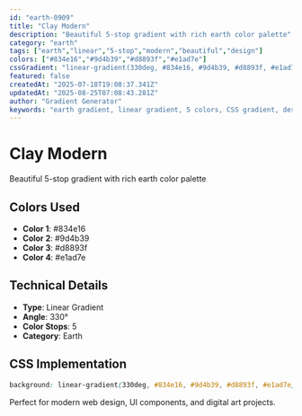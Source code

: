 ```yaml
---
id: "earth-0909"
title: "Clay Modern"
description: "Beautiful 5-stop gradient with rich earth color palette"
category: "earth"
tags: ["earth","linear","5-stop","modern","beautiful","design"]
colors: ["#834e16","#9d4b39","#d8893f","#e1ad7e"]
cssGradient: "linear-gradient(330deg, #834e16, #9d4b39, #d8893f, #e1ad7e)"
featured: false
createdAt: "2025-07-18T19:08:37.341Z"
updatedAt: "2025-08-25T07:08:43.281Z"
author: "Gradient Generator"
keywords: "earth gradient, linear gradient, 5 colors, CSS gradient, design, #834e16, #9d4b39, #d8893f, #e1ad7e"
---
```


# Clay Modern

Beautiful 5-stop gradient with rich earth color palette

## Colors Used
- **Color 1**: #834e16
- **Color 2**: #9d4b39
- **Color 3**: #d8893f
- **Color 4**: #e1ad7e

## Technical Details
- **Type**: Linear Gradient
- **Angle**: 330°
- **Color Stops**: 5
- **Category**: Earth

## CSS Implementation
```css
background: linear-gradient(330deg, #834e16, #9d4b39, #d8893f, #e1ad7e);
```

Perfect for modern web design, UI components, and digital art projects.
